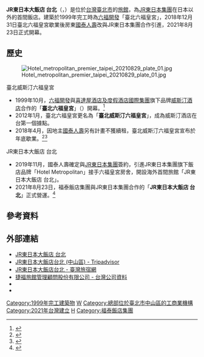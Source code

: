 {{Coord|25.0523361|121.5407626|source:GoogleMaps|display=title}}
{{Infobox building
| name                = JR東日本大飯店 台北<br><small>Hotel Metropolitan Premier Taipei</small>
| hotel_chain         = JR東日本大都会大飯店系列<ref>{{cite web|url=https://www.jre-hotels.jp/metropolitan/tc/|title=JR東日本大都会大飯店系列|publisher=JR東日本飯店|language=zh-hant|accessdate=2021-08-21|archive-date=2022-02-25|archive-url=https://web.archive.org/web/20220225220247/https://www.jre-hotels.jp/metropolitan/tc/}}</ref>
| logo                = 
| logo_size           = 
| logo_alt            = 
| logo_caption        = 
| image               = File:Hotel metropolitan premier taipei 20210829 facade 03.jpg
| image_size          = 
| image_alt           = 從南京龍江路望向JR東日本大飯店 台北 <!-- or | alt = -->
| image_caption       = <!-- or | caption = -->
| affiliation         = 
| location_country    = {{ROC-TW}}
| location_city       = [[臺北市|臺北市]]
| location            = [[中山區_(臺北市)|中山區]][[南京東路_(台北市)|南京東路三段]]133號
| number_of_rooms     = 288間<small>（含套房類）</small>
| number_of_suites    = 31間
| number_of_restaurants = 3間<br>自助餐廳<br>日本料理<br>中華料理<br>烘焙坊
| number_of_bars      = 3間<br>大廳酒吧<br>酒吧<br>雪茄吧
| facilities          = 宴會廳<br>SPA芳療<br>泳池<br>三溫暖<br>健身房
| start_date          = 
| inauguration_date   = 臺北六福皇宮<br>1999年10月<br>JR東日本大飯店 台北<br>2021年8月23日
| owner               = 捷福旅館管理顧問股份有限公司<ref>{{cite press|url=https://www.jreast.co.jp/press/2021/20210819_ho05.pdf|script-title=ja:「ホテルメトロポリタン プレミア 台北」開業 ～2021 年 8 月 23 日 台湾で日本・東北の魅力を体感いただける拠点が誕生～|newspaper=JR東日本集團新聞|publisher=JR東日本集團|date=2021-08-19|language=ja|accessdate=2021-11-06|archive-date=2021-08-29|archive-url=https://web.archive.org/web/20210829012726/https://www.jreast.co.jp/press/2021/20210819_ho05.pdf}}</ref>（[[東日本旅客鐵道|JR東日本集團]]關係企業）
| landlord            = [[國泰人壽|國泰人壽]]
| website             = {{url|https://taipei.metropolitan.tw/}}
}}

'''JR東日本大飯店 台北'''（{{lang-ja|'''ホテルメトロポリタン プレミア 台北'''}}，{{lang-en|'''Hotel Metropolitan Premier Taipei'''}}）是位於[[台灣|台灣]][[臺北市|臺北市]]的[[旅館|旅館]]，為[[東日本旅客鐵道|JR東日本集團]]在日本以外的首間飯店。建築於1999年完工時為[[六福開發|六福開發]]「臺北六福皇宮」，2018年12月31日臺北六福皇宮歇業後房東[[國泰人壽|國泰人壽]]改與JR東日本集團合作引進，2021年8月23日正式開幕。

==歷史==
{{Infobox_Company
|company_name     = 臺北威斯汀六福皇宮
|company_name_en  = {{lang|en|The Westin Taipei}}
|company_logo     = [[File:THE_WESTIN_TAIPEI.gif|100px]]
|company_type     = [[旅館|旅館]]
|company_slogan   =
|image            = 台北市高樓建築物攝影 - panoramio - Tianmu peter.jpg
|image_caption    = 六福皇宮時期樣貌
|foundation       = {{Start date and age|1999}}
|defunct          = {{End date|2018|12|31}}
|location         = 
|key_people       = [[莊豐如|莊豐如]]
|industry         = 
|products         = 
|revenue          =
|num_employees    =
|homepage         = <del>{{url|https://www.westin-taipei.com}}</del>
}}

[[File:Hotel_metropolitan_premier_taipei_20210829_plate_01.jpg|thumb]]

;臺北威斯汀六福皇宮
*1999年10月，[[六福開發|六福開發]]與[[喜達屋酒店及度假酒店國際集團|喜達屋酒店及度假酒店國際集團]]旗下品牌[[威斯汀酒店|威斯汀酒店]]合作的「'''臺北六福皇宮'''」（{{lang-en|The Westin Taipei}}）開幕。<ref>{{cite news|url=http://sun.tyaad.com.tw/news/6359|author1=趙意雯|title=2001 亞洲最佳嶄新商務旅館 六福皇宮獲殊榮|publisher=太陽網|date=2001-09-25|language=zh-tw|accessdate=2021-08-21|archive-date=2021-04-29|archive-url=https://web.archive.org/web/20210429035729/http://sun.tyaad.com.tw/news/6359}}</ref>
*2012年1月，臺北六福皇宮更名為「'''臺北威斯汀六福皇宮'''」，成為威斯汀酒店在台第一個據點。
*2018年4月，因地主[[國泰人壽|國泰人壽]]另有計畫不獲續租，臺北威斯汀六福皇宮宣布於年底歇業。<ref>{{cite news|author=羅建怡|title=六福皇宮年底熄燈！ 房東國泰人壽另有計畫|url=https://udn.com/news/story/12002/3078854|accessdate=2018-04-12|newspaper=[[聯合報|聯合報]]|date=2018-04-10|archive-date=2019-06-04|archive-url=https://web.archive.org/web/20190604004544/https://udn.com/news/story/12002/3078854|dead-url=yes}}</ref><ref>{{cite news|url=https://travel.ettoday.net/article/1336745.htm|title=再也住不到了！六福皇宮歇業倒數10天　最後一週訂房八成滿|author1=陳涵茵|publisher=ETtoday新聞雲|location=台北|date=2021-08-20|language=zh-tw|accessdate=2021-08-21|archive-date=2021-08-20|archive-url=https://web.archive.org/web/20210820163652/https://travel.ettoday.net/article/1336745.htm}}</ref>

;JR東日本大飯店 台北
*2019年11月，國泰人壽確定與[[東日本旅客鐵道|JR東日本集團]]簽約，引進JR東日本集團旗下飯店品牌「Hotel Metropolitan」接手六福皇宮房舍，開設海外首間旅館「JR東日本大飯店 台北」。
*2021年8月23日，福泰飯店集團與JR東日本集團合作的「'''JR東日本大飯店 台北'''」正式營運。<ref>{{cite news|url=https://udn.com/news/story/7241/5686142|title=JR東日本飯店 23日台北開幕|author1=黃淑惠|work=經濟日報|publisher=聯合新聞網|location=台北|date=2021-08-20|language=zh-tw|accessdate=2021-08-21|archive-date=2021-08-20|archive-url=https://web.archive.org/web/20210820162620/https://udn.com/news/story/7241/5686142}}</ref>

==參考資料==
{{reflist}}

==外部連結==
*[https://taipei.metropolitan.tw/ JR東日本大飯店 台北] {{zh-tw}}{{ja}}{{en}}
*[https://www.tripadvisor.com.tw/Hotel_Review-g13808671-d23461264-Reviews-Hotel_Metropolitan_Premier_Taipei-Zhongshan_District_Taipei.html JR東日本大飯店台北 (中山區) - Tripadvisor]
*[https://taiwanstay.net.tw/room/27661 JR東日本大飯店台北 - 臺灣旅宿網]
*[http://company.g0v.ronny.tw/id/83530737 捷福旅館管理顧問股份有限公司 - 台灣公司資料]
*{{facebook|HotelMetropolitanPremierTaipei|JR東日本大飯店 台北}}
*{{instagram|hotel_metropolitan_premier_tp|JR東日本大飯店 台北}}

{{JR東日本酒店}}
[[Category:1999年完工建築物|Category:1999年完工建築物]]
[[Category:台北市旅館|W]]
[[Category:總部位於臺北市中山區的工商業機構|Category:總部位於臺北市中山區的工商業機構]]
[[Category:2021年台灣建立|Category:2021年台灣建立]]
[[Category:JR東日本酒店|H]]
[[Category:福泰飯店集團|Category:福泰飯店集團]]